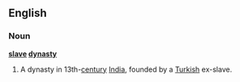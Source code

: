 ==English==
===Noun===
{{wikipedia}}
'''[[slave]] [[dynasty]]'''
#A dynasty in 13th-[[century]] [[India]], founded by a [[Turkish]] ex-slave.